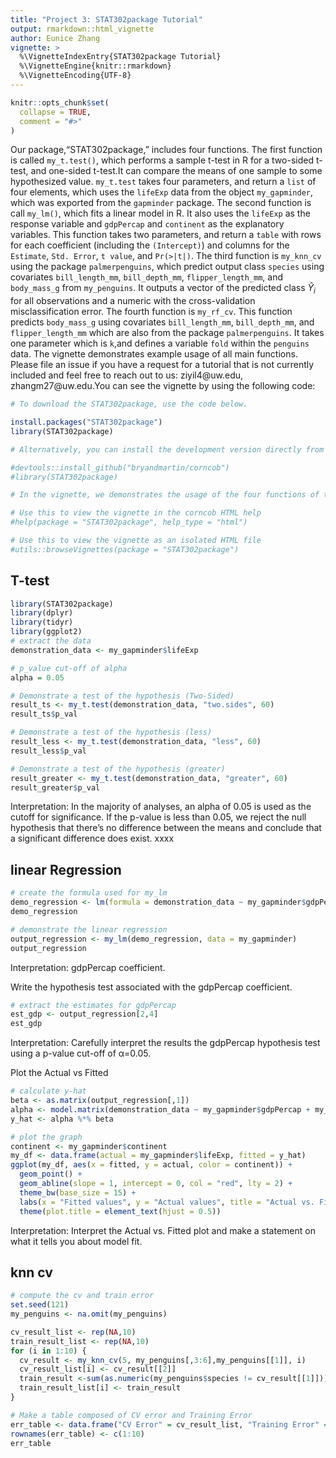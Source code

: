 ```yaml
---
title: "Project 3: STAT302package Tutorial"
output: rmarkdown::html_vignette
author: Eunice Zhang
vignette: >
  %\VignetteIndexEntry{STAT302package Tutorial}
  %\VignetteEngine{knitr::rmarkdown}
  %\VignetteEncoding{UTF-8}
---
```


```r
knitr::opts_chunk$set(
  collapse = TRUE,
  comment = "#>"
)
```

Our package,"STAT302package," includes four functions. The first function is called `my_t.test()`, which performs a sample t-test in R for a two-sided t-test, and one-sided t-test.It can compare the means of one sample to some hypothesized value. `my_t.test` takes four parameters, and return a `list` of four elements, which uses the `lifeExp` data from the object `my_gapminder`, which was exported from the `gapminder` package. The second function is call `my_lm()`, which fits a linear model in R. It also uses the `lifeExp` as the response variable and `gdpPercap` and `continent` as the explanatory variables. This function takes two parameters, and return a `table` with rows for each coefficient (including the `(Intercept)`) and columns for the `Estimate`, `Std. Error`, `t value`, and `Pr(>|t|)`. The third function is `my_knn_cv` using the package `palmerpenguins`, which predict output class `species` using covariates `bill_length_mm`, `bill_depth_mm`, `flipper_length_mm`, and `body_mass_g` from `my_penguins`. It outputs a vector of the predicted class $\hat{Y}_{i}$ for all observations and a numeric with the cross-validation misclassification error. The fourth function is `my_rf_cv`. This function predicts `body_mass_g` using covariates `bill_length_mm`, `bill_depth_mm`, and `flipper_length_mm` which are also from the package `palmerpenguins`. It takes one parameter which is `k`,and defines a variable `fold` within the `penguins` data. The vignette demonstrates example usage of all main functions. Please file an issue if you have a request for a tutorial that is not currently included and feel free to reach out to us: ziyil4@uw.edu, zhangm27@uw.edu.You can see the vignette by using the following code:


```r
# To download the STAT302package, use the code below. 

install.packages("STAT302package")
library(STAT302package)

# Alternatively, you can install the development version directly from GitHub.

#devtools::install_github("bryandmartin/corncob")
#library(STAT302package)

# In the vignette, we demonstrates the usage of the four functions of this package and explains how to use this package. 

# Use this to view the vignette in the corncob HTML help
#help(package = "STAT302package", help_type = "html")

# Use this to view the vignette as an isolated HTML file
#utils::browseVignettes(package = "STAT302package")

```


## T-test
```r
library(STAT302package)
library(dplyr)
library(tidyr)
library(ggplot2)
# extract the data
demonstration_data <- my_gapminder$lifeExp

# p_value cut-off of alpha
alpha = 0.05

# Demonstrate a test of the hypothesis (Two-Sided)
result_ts <- my_t.test(demonstration_data, "two.sides", 60)
result_ts$p_val 

# Demonstrate a test of the hypothesis (less)
result_less <- my_t.test(demonstration_data, "less", 60)
result_less$p_val

# Demonstrate a test of the hypothesis (greater)
result_greater <- my_t.test(demonstration_data, "greater", 60)
result_greater$p_val
```
Interpretation: In the majority of analyses, an alpha of 0.05 is used as the cutoff for significance. If the p-value is less than 0.05, we reject the null hypothesis that there’s no difference between the means and conclude that a significant difference does exist. xxxx

## linear Regression
```r
# create the formula used for my_lm
demo_regression <- lm(formula = demonstration_data ~ my_gapminder$gdpPercap + my_gapminder$continent, data = my_gapminder)
demo_regression

# demonstrate the linear regression
output_regression <- my_lm(demo_regression, data = my_gapminder)
output_regression
```
Interpretation: gdpPercap coefficient.

Write the hypothesis test associated with the gdpPercap coefficient.
```r
# extract the estimates for gdpPercap
est_gdp <- output_regression[2,4]
est_gdp
```
Interpretation: Carefully interpret the results the gdpPercap hypothesis test using a p-value cut-off of α=0.05.

Plot the Actual vs Fitted
```r
# calculate y-hat
beta <- as.matrix(output_regression[,1])
alpha <- model.matrix(demonstration_data ~ my_gapminder$gdpPercap + my_gapminder$continent, data = my_gapminder)
y_hat <- alpha %*% beta

# plot the graph
continent <- my_gapminder$continent
my_df <- data.frame(actual = my_gapminder$lifeExp, fitted = y_hat) 
ggplot(my_df, aes(x = fitted, y = actual, color = continent)) +
  geom_point() +
  geom_abline(slope = 1, intercept = 0, col = "red", lty = 2) + 
  theme_bw(base_size = 15) +
  labs(x = "Fitted values", y = "Actual values", title = "Actual vs. Fitted") +
  theme(plot.title = element_text(hjust = 0.5))
```
Interpretation: Interpret the Actual vs. Fitted plot and make a statement on what it tells you about model fit.


## knn cv
```r
# compute the cv and train error
set.seed(121)
my_penguins <- na.omit(my_penguins)

cv_result_list <- rep(NA,10)
train_result_list <- rep(NA,10)
for (i in 1:10) {
  cv_result <- my_knn_cv(5, my_penguins[,3:6],my_penguins[[1]], i)
  cv_result_list[i] <- cv_result[[2]]
  train_result <-sum(as.numeric(my_penguins$species != cv_result[[1]])) / nrow(my_penguins)
  train_result_list[i] <- train_result
}

# Make a table composed of CV error and Training Error
err_table <- data.frame("CV Error" = cv_result_list, "Training Error" = train_result_list)
rownames(err_table) <- c(1:10)
err_table
```


```r

```

